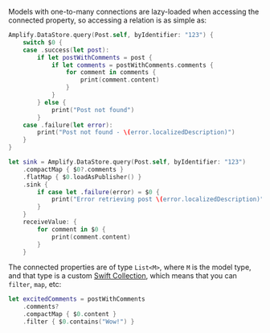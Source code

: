 Models with one-to-many connections are lazy-loaded when accessing the connected property, so accessing a relation is as simple as:

<BlockSwitcher>

<Block name="Async/Await">

```swift
Amplify.DataStore.query(Post.self, byIdentifier: "123") {
    switch $0 {
    case .success(let post):
        if let postWithComments = post {
            if let comments = postWithComments.comments {
                for comment in comments {
                    print(comment.content)
                }
            }
        } else {
            print("Post not found")
        }
    case .failure(let error):
        print("Post not found - \(error.localizedDescription)")
    }
}
```

</Block>

<Block name="Combine">

```swift
let sink = Amplify.DataStore.query(Post.self, byIdentifier: "123")
    .compactMap { $0?.comments }
    .flatMap { $0.loadAsPublisher() }
    .sink {
        if case let .failure(error) = $0 {
            print("Error retrieving post \(error.localizedDescription)")
        }
    }
    receiveValue: {
        for comment in $0 {
            print(comment.content)
        }
    }
```

</Block>

</BlockSwitcher>

The connected properties are of type `List<M>`, where `M` is the model type, and that type is a custom [Swift Collection](https://developer.apple.com/documentation/swift/collection), which means that you can `filter`, `map`, etc:

```swift
let excitedComments = postWithComments
    .comments?
    .compactMap { $0.content }
    .filter { $0.contains("Wow!") }
```
